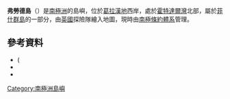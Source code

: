 {{coord|66|1|S|65|24|W|source:GNIS|display=title}}

'''弗勞德島'''（{{lang-en|Flounder Island}}）是[[南極洲|南極洲]]的島嶼，位於[[葛拉漢地|葛拉漢地]]西岸，處於[[霍特達爾灣|霍特達爾灣]]北部，屬於[[菲什群島|菲什群島]]的一部分，由[[英國|英國]]探險隊繪入地圖，現時由[[南極條約體系|南極條約體系]]管理。

==參考資料==
*({{cite gnis | type = antarid | id = 5062| name = Flounder Island | accessdate = 2012-03-28}}
*{{usgs-gazetteer|id=5062}}
*{{http://www.sailblogs.com/member/arctictoantarctic/?xjMsgID=23838}}

{{DEFAULTSORT:Flounder Island}}
[[Category:南極洲島嶼|Category:南極洲島嶼]]


{{GrahamCoast-geo-stub}}